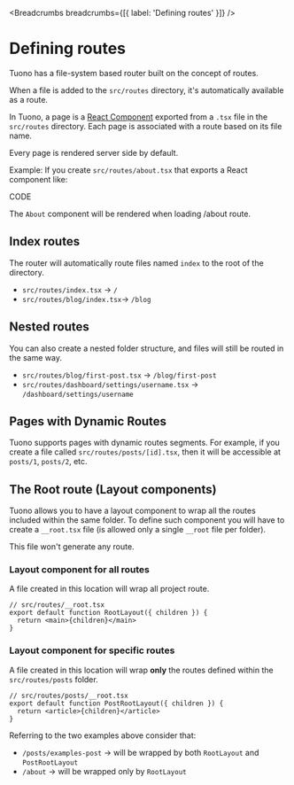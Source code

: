 
<MetaTags
  title="Tuono - Routing"
  canonical="https://tuono.dev/documentation/routing/defining-routes"
/>


<Breadcrumbs breadcrumbs={[{ label: 'Defining routes' }]} />

# Defining routes

Tuono has a file-system based router built on the concept of routes.

When a file is added to the `src/routes` directory, it's automatically available as a route.

In Tuono, a page is a [React Component](https://react.dev/learn/your-first-component) exported from a `.tsx` file in the `src/routes` directory.
Each page is associated with a route based on its file name.

Every page is rendered server side by default.

Example:
If you create `src/routes/about.tsx` that exports a React component like:

CODE

The `About` component will be rendered when loading /about route.

## Index routes

The router will automatically route files named `index` to the root of the directory.

- `src/routes/index.tsx` → `/`
- `src/routes/blog/index.tsx`→ `/blog`

## Nested routes

You can also create a nested folder structure, and files will still be routed in the same way.

- `src/routes/blog/first-post.tsx` → `/blog/first-post`
- `src/routes/dashboard/settings/username.tsx` → `/dashboard/settings/username`

## Pages with Dynamic Routes

Tuono supports pages with dynamic routes segments. 
For example, if you create a file called `src/routes/posts/[id].tsx`,
then it will be accessible at `posts/1`, `posts/2`, etc.

## The Root route (Layout components)

Tuono allows you to have a layout component to wrap all the routes included within the same folder.
To define such component you will have to create a `__root.tsx` file (is allowed only a single `__root` file per folder).

This file won't generate any route.

### Layout component for all routes

A file created in this location will wrap all project route.

```tsx
// src/routes/__root.tsx
export default function RootLayout({ children }) {
  return <main>{children}</main>
}
```

### Layout component for specific routes

A file created in this location will wrap **only** the routes defined within the `src/routes/posts` folder.

```tsx
// src/routes/posts/__root.tsx
export default function PostRootLayout({ children }) {
  return <article>{children}</article>
}
```

Referring to the two examples above consider that:
- `/posts/examples-post` → will be wrapped by both `RootLayout` and `PostRootLayout`
- `/about` → will be wrapped only by `RootLayout`
